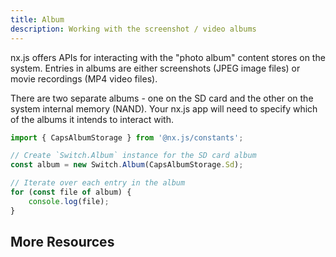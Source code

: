 ```yaml
---
title: Album
description: Working with the screenshot / video albums
---
```


nx.js offers APIs for interacting with the "photo album" content stores on the system.
Entries in albums are either screenshots (JPEG image files) or movie recordings (MP4 video files).

There are two separate albums - one on the SD card and the other on the system internal memory (NAND).
Your nx.js app will need to specify which of the albums it intends to interact with.

```typescript
import { CapsAlbumStorage } from '@nx.js/constants';

// Create `Switch.Album` instance for the SD card album
const album = new Switch.Album(CapsAlbumStorage.Sd);

// Iterate over each entry in the album
for (const file of album) {
    console.log(file);
}
```

## More Resources

<Cards>
  <Card title="`Album` class API reference" href="/runtime/api/namespaces/Switch/classes/Album" />
  <Card title="`AlbumFile` class API reference" href="/runtime/api/namespaces/Switch/classes/AlbumFile" />
</Cards>
